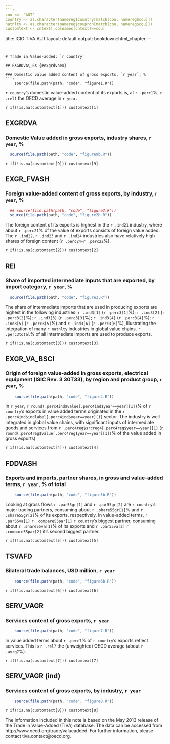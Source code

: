 ---
```{r preamble, echo = FALSE}
cou <<- 'AUT'
country <- as.character(namereg$country[match(cou, namereg$cou)])
natnlty <- as.character(namereg$coupron[match(cou, namereg$cou)])
customtext <- cntext[,colnames(cntext)==cou]
```
title: ICIO TiVA AUT
layout: default
output: bookdown::html_chapter
---
	   
# Trade in Value-added: `r country`

## EXGRDVA\_EX {#exgrdvaex}

### Domestic value added content of gross exports, `r year`, %
```{r fig1, fig.path="figures/report_icio_tiva/AUT/", fig.height=5, fig.width=10, echo=FALSE, message=FALSE}
	source(file.path(path, "code", "figure1.R"))
```

`r country`'s domestic value-added content of its exports is, at `r .perc1`%, `r .rel1` the OECD average in `r year`.

`r if(!is.na(customtext[1])) customtext[1]`

## EXGRDVA {#exgrdva}

### Domestic Value added in gross exports, industry shares, `r year`, %
```{r fig9, fig.path="figures/report_icio_tiva/AUT/", fig.height=5, fig.width=10, echo=FALSE, message=FALSE}
  source(file.path(path, "code", "figure9b.R"))
```

`r if(!is.na(customtext[9])) customtext[9]`

## EXGR\_FVASH {#exgrfvash}

### Foreign value-added content of gross exports, by industry, `r year`, %
```{r fig2, fig.path="figures/report_icio_tiva/AUT/", fig.height=5, fig.width=10, echo=FALSE, message=FALSE}
  ## source(file.path(path, "code", "figure2.R"))
  source(file.path(path, "code", "figure2b.R"))
```

The foreign content of its exports is highest in the `r .ind21` industry, where about `r .perc21`% of the value of exports consists of foreign value added.
The `r .ind22`, `r .ind23` and `r .ind24` industries also have relatively high shares of foreign content (`r .perc24`-`r .perc22`%).

`r if(!is.na(customtext[2])) customtext[2]`


## REI {#rei}

### Share of imported intermediate inputs that are exported, by import category, `r year`, %
```{r fig3, fig.path="figures/report_icio_tiva/AUT/", fig.height=5, fig.width=10, echo=FALSE, message=FALSE}
  source(file.path(path, "code", "figure3.R"))
```
  
The share of intermediate imports that are used in producing exports are highest in the following industries:
`r .ind3[1]` (`r .perc3[1]`%);
`r .ind3[2]` (`r .perc3[2]`%);
`r .ind3[3]` (`r .perc3[3]`%);
`r .ind3[4]` (`r .perc3[4]`%);
`r .ind3[5]` (`r .perc3[5]`%) and
`r .ind3[6]` (`r .perc3[6]`%),
illustrating the integration of many `r natnlty` industries in global value chains.
`r .perc3total`% of all intermediate imports are used to produce exports.

`r if(!is.na(customtext[3])) customtext[3]`


## EXGR\_VA\_BSCI {#exgrvabsci}
### Origin of foreign value-added in gross exports, electrical equipment (ISIC Rev. 3 30T33), by region and product group, `r year`, %
```{r fig4, fig.path="figures/report_icio_tiva/AUT/", fig.height=6, fig.width=10, echo=FALSE, message=FALSE}
	source(file.path(path, "code", "figure4.R"))
```

In `r year`,
`r round(.perc4ind$value[.perc4ind$year==year][1])`% of
`r country`'s exports in value added terms originated in the
`r .perc4ind$indlabel[.perc4ind$year==year][1]` sector. The industry is well integrated in global value chains, with significant inputs of intermediate goods and services from `r .perc4reg$srcreg4[.perc4reg$year==year][1]` (`r round(.perc4reg$value[.perc4reg$year==year][1])`% of the value added in gross exports)

`r if(!is.na(customtext[4])) customtext[4]`


## FDDVASH {#fddvash}

### Exports and imports, partner shares, in gross and value-added terms, `r year`, % of total
```{r fig5, fig.path="figures/report_icio_tiva/AUT/", fig.height=4, fig.width=10, echo=FALSE, message=FALSE}
	source(file.path(path, "code", "figure5b.R"))
```

Looking at gross flows `r .par55gr[1]` and `r .par55gr[2]` are `r country`'s major trading partners, consuming about `r .share55gr[1]`% and `r .share55gr[2]`% of its exports, respectively.
In value-added terms, `r .par55va[1]` `r .compare55par[1]` `r country`'s biggest partner, consuming about `r .share55va[1]`% of its exports and `r .par55va[2]` `r .compare55par[2]` it's second biggest partner.

`r if(!is.na(customtext[5])) customtext[5]`

## TSVAFD {#tsvafd}

### Bilateral trade balances, USD million, `r year`
```{r fig6, fig.path="figures/report_icio_tiva/AUT/", fig.height=4, fig.width=10, echo=FALSE, message=FALSE}
	source(file.path(path, "code", "figure6b.R"))
```

`r if(!is.na(customtext[6])) customtext[6]`

## SERV\_VAGR {#servvagr}

### Services content of gross exports, `r year`
```{r fig7, fig.path="figures/report_icio_tiva/AUT/", fig.height=6, fig.width=10, echo=FALSE, message=FALSE}
	source(file.path(path, "code", "figure7.R"))
```
  
In value added terms about `r .perc7`% of `r country`'s exports reflect services.
This is `r .rel7` the (unweighted) OECD average (about `r .avrg7`%).

`r if(!is.na(customtext[7])) customtext[7]`

## SERV\_VAGR (ind) {#servvagrind}

### Services content of gross exports, by industry, `r year`
```{r fig8, fig.path="figures/report_icio_tiva/AUT/", fig.height=5, fig.width=10, echo=FALSE, message=FALSE}
	source(file.path(path, "code", "figure8.R"))
```

`r if(!is.na(customtext[8])) customtext[8]`

The information included in this note is based on the May 2013 release of the Trade in Value-Added (TiVA) database. The data can be accessed from http://www.oecd.org/trade/valueadded. For further information, please contact tiva.contact@oecd.org.
